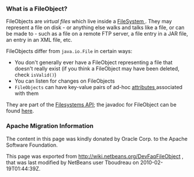 <!--

    Licensed to the Apache Software Foundation (ASF) under one
    or more contributor license agreements.  See the NOTICE file
    distributed with this work for additional information
    regarding copyright ownership.  The ASF licenses this file
    to you under the Apache License, Version 2.0 (the
    "License"); you may not use this file except in compliance
    with the License.  You may obtain a copy of the License at

      http://www.apache.org/licenses/LICENSE-2.0

    Unless required by applicable law or agreed to in writing,
    software distributed under the License is distributed on an
    "AS IS" BASIS, WITHOUT WARRANTIES OR CONDITIONS OF ANY
    KIND, either express or implied.  See the License for the
    specific language governing permissions and limitations
    under the License.

-->

===What is a FileObject?===
FileObjects are ''virtual files'' which live inside a [[DevFaqFileSystem| FileSystem ]].  They
may represent a file on disk - or anything else walks and talks like a file, or can be made to - such as a file
on a remote FTP server, a file entry in a JAR file, an entry in an XML file, etc.

FileObjects differ from <tt>java.io.File</tt> in certain ways:
* You don't generally ever have a FileObject representing a file that doesn't really exist (if you think a FileObject may have been deleted, check <code>isValid()</code>)
* You can listen for changes on FileObjects
* <tt>FileObjects</tt> can have key-value pairs of ad-hoc [[DevFaqFileAttributes| attributes ]] associated with them

They are part of the [http://bits.netbeans.org/dev/javadoc/org-openide-filesystems/org/openide/filesystems/doc-files/api.html Filesystems API];
the javadoc for FileObject can be found [http://bits.netbeans.org/dev/javadoc/org-openide-filesystems/org/openide/filesystems/FileObject.html here].

===Apache Migration Information===

The content in this page was kindly donated by Oracle Corp. to the
Apache Software Foundation.

This page was exported from http://wiki.netbeans.org/DevFaqFileObject , 
that was last modified by NetBeans user Tboudreau 
on 2010-02-19T01:44:39Z.


